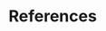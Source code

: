 <!-- If you want to references to appear somewhere before the end, add: -->
<!-- <div id="refs"></div> -->
<!-- where you want it to appear -->

<!-- You shouldn't need to edit this file -->

# References

<div id="refs"></div>

<!-- The following sets the appropriate indentation for the references -->
\noindent
\vspace{-2em}
\setlength{\parindent}{-0.2in}
\setlength{\leftskip}{0.2in}
\setlength{\parskip}{8pt}

\clearpage
